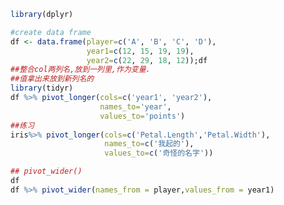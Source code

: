 ```r
library(dplyr)

#create data frame
df <- data.frame(player=c('A', 'B', 'C', 'D'),
                 year1=c(12, 15, 19, 19),
                 year2=c(22, 29, 18, 12));df
##整合col两列名,放到一列里,作为变量.
##值拿出来放到新列名的
library(tidyr)
df %>% pivot_longer(cols=c('year1', 'year2'),
                    names_to='year',
                    values_to='points')
##练习
iris%>% pivot_longer(cols=c('Petal.Length','Petal.Width'),
                     names_to=c('我起的'),
                     values_to=c('奇怪的名字'))

## pivot_wider() 
df
df %>% pivot_wider(names_from = player,values_from = year1)
  
```

